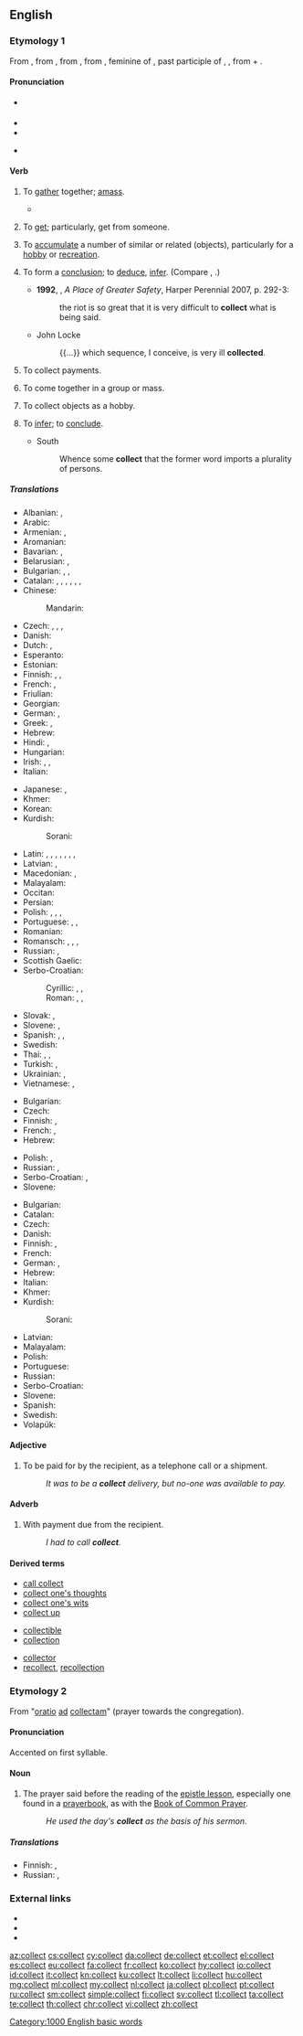 ==English==

===Etymology 1===
From {{etyl|enm|en}} {{term|collecten|lang=enm}}, from {{etyl|fro|en}} {{term|lang=fro|collecter}}, from {{etyl|ML.|en}} {{term|lang=la|collectare||to collect money}}, from {{etyl|la|en}} {{term|lang=la|collecta||a collection of money, in {{etyl|LL.|en}} a meeting, assemblage, in {{etyl|ML.|en}} a tax, also an assembly for prayer, a prayer}}, feminine of {{term|collectus|lang=la}}, past participle of {{term|colligere|lang=la}}, {{term|conligere||to gather together, collect, consider, conclude, infer|lang=la}}, from {{term|com-||together|lang=la}} + {{term|legere||to gather|lang=la}}.

====Pronunciation====
* {{sense|verb, adjective, adverb}} {{IPA|/kəˈlɛkt/}}
* {{audio|en-us-collect.ogg|Audio (US)}}
* {{rhymes|ɛkt}}
* {{sense|noun}}
*: {{a|GenAm}} {{IPA|/ˈkɑlɪkt/|/ˈkɑlɛkt/}}
*: {{a|RP}} {{IPA|/ˈkɒlɪkt/}}

====Verb====
{{en-verb}}

# {{context|transitive|lang=en}} To [[gather]] together; [[amass]].
#* {{quote-magazine|year=2013|month=July-August|author={{w|Henry Petroski}}
|title=[http://www.americanscientist.org/issues/pub/2013/4/geothermal-energy Geothermal Energy]
|volume=101|issue=4|magazine={{w|American Scientist}}
|passage=Energy has seldom been found where we need it when we want it. Ancient nomads, wishing to ward off the evening chill and enjoy a meal around a campfire, had to '''collect''' wood and then spend time and effort coaxing the heat of friction out from between sticks to kindle a flame.}}
#: {{usex|lang=en|Suzanne '''collected''' all the papers she had laid out.}}
# {{context|transitive|lang=en}} To [[get]]; particularly, get from someone.
#: {{usex|lang=en|A bank '''collects''' a monthly payment on a client's new car loan.&nbsp;&nbsp; A mortgage company '''collects''' a monthly payment on a house.}}
# {{context|transitive|lang=en}} To [[accumulate]] a number of similar or related (objects), particularly for a [[hobby]] or [[recreation]].
#: {{usex|lang=en|John Henry '''collects''' stamps.}}
# {{context|transitive|now|_|rare|lang=en}} To form a [[conclusion]]; to [[deduce]], [[infer]]. (Compare {{term|gather}}, {{term|get}}.)
#* '''1992''', {{w|Hilary Mantel}}, ''A Place of Greater Safety'', Harper Perennial 2007, p. 292-3:
#*: the riot is so great that it is very difficult to '''collect''' what is being said.
#* John Locke
#*: {{...}} which sequence, I conceive, is very ill '''collected'''.
# {{context|intransitive|often with ''on'' or ''against''|lang=en}} To collect payments.
#: {{usex|lang=en|He had a lot of trouble '''collecting''' on that bet he made.}}
# {{context|intransitive|lang=en}} To come together in a group or mass.
#: {{usex|lang=en|The rain '''collected''' in puddles.}}
# {{context|intransitive|lang=en}} To collect objects as a hobby.
#: {{usex|lang=en|I don't think he '''collects''' as much as hoards.}}
# {{context|transitive|lang=en}} To [[infer]]; to [[conclude]].
#* South
#*: Whence some '''collect''' that the former word imports a plurality of persons.

=====Translations=====
{{trans-top|to gather together}}
* Albanian: {{t|sq|bashkohen}}, {{t|sq|mbledh}}
* Arabic: {{t+|ar|جَمَعَ|tr=jámaʿa}}
* Armenian: {{t|hy|միանալ|sc=Armn}}, {{t|hy|հավաքել|sc=Armn}}
* Aromanian: {{t|rup|culeg}}
* Bavarian: {{t|bar|sammen}}, {{t|bar|zamsuacha}}
* Belarusian: {{t|be|збіраць|impf|tr=zbirácʹ|sc=Cyrl}}, {{t|be|сабраць|pf|tr=sabrácʹ|sc=Cyrl}}
* Bulgarian: {{t+|bg|събирам|impf|tr=sǎbíram|sc=Cyrl}}, {{t|bg|събера|pf|tr=sǎberá|sc=Cyrl}}, {{t+|bg|натрупвам}}
* Catalan: {{t+|ca|reunir}}, {{t+|ca|ajuntar}}, {{t+|ca|recollir}}, {{t+|ca|agrupar}}, {{t+|ca|aplegar}}, {{t+|ca|arreplegar}}, {{t+|ca|replegar}}
* Chinese:
*: Mandarin: {{t+|cmn|收集|tr=shōují|sc=Hani}}
* Czech: {{t|cs|sbírat|impf}}, {{t|cs|sebrat|pf}}, {{t|cs|shromažďovat|impf}}, {{t|cs|shromáždit|pf}}
* Danish: {{t+|da|samle}}
* Dutch: {{t+|nl|verzamelen}}, {{t|nl|opstapelen}}
* Esperanto: {{t|eo|kolekti}}
* Estonian: {{t|et|koguma}}
* Finnish: {{t+|fi|koota}}, {{t+|fi|kerätä}}, {{t+|fi|kasata}}
* French: {{t+|fr|rassembler}}, {{t+|fr|recueillir}}
* Friulian: {{t|fur|racuei}}
* Georgian: {{t|ka|შეკრება|sc=Geor}}
* German: {{t+|de|sammeln}}, {{t+|de|versammeln}}
* Greek: {{t|el|προσχωρήσουν|tr=proschorísoun|sc=Grek}}, {{t|el|συγκεντρώνουν|tr=synkentrónoun|sc=Grek}}
* Hebrew: {{t+|he|אסף|tr=asáf}}
* Hindi: {{t|hi|शामिल होने|tr=śāmila hōnē|sc=Deva}}, {{t|hi|इकट्ठा करना|tr=ikaṭṭhā karnā|sc=Deva}}
* Hungarian: {{t+|hu|gyűjt}}
* Irish: {{t|ga|bailigh}}, {{t|ga|cnuasaigh}}, {{t|ga|tiomsaigh}}
* Italian: {{t+|it|raccogliere}}
{{trans-mid}}
* Japanese: {{t+|ja|集める|tr=あつめる, atsumeru|sc=Jpan}}, {{t+|ja|収集|tr=shūshū suru|alt=収集する}}
* Khmer: {{t+|km|ប្រមូល|tr=prɑmool|sc=Khmr}}
* Korean: {{t+|ko|수집|tr=sujip-hada|alt=수집하다|sc=Kore}}
* Kurdish:
*: Sorani: {{t|ckb|کۆکردن|sc=ku-Arab}}
* Latin: {{t+|la|colligō}}, {{t|la|condūcō}}, {{t+|la|cōnferō}}, {{t+|la|cōnficiō}}, {{t|la|congerō}}, {{t|la|congregō}}, {{t|la|cōnstruō}}, {{t+|la|legō}}
* Latvian: {{t|lv|vākt}}, {{t+|lv|lasīt}}
* Macedonian: {{t|mk|собира|impf|tr=sóbira|sc=Cyrl}}, {{t|mk|собере|pf|tr=sóbere|sc=Cyrl}}
* Malayalam: {{t|ml|ശേഖരിയ്ക്കുക|tr=Sekharikkuka|sc=Mlym}}
* Occitan: {{t|oc|reculhir}}
* Persian: {{t+|fa|جمع کردن|tr=jam’ kardan|sc=fa-Arab}}
* Polish: {{t+|pl|zbierać|impf}}, {{t+|pl|zebrać|pf}}, {{t+|pl|gromadzić|impf}}, {{t+|pl|zgromadzić|pf}}
* Portuguese: {{t+|pt|juntar}}, {{t+|pt|reunir}}, {{t+|pt|recolher}}
* Romanian: {{t+|ro|culege}}
* Romansch: {{t|rm|cleger}}, {{t|rm|anculir}}, {{t|rm|cler}}, {{t|rm|culeir}}
* Russian: {{t+|ru|собирать|impf|tr=sobirátʹ}}, {{t+|ru|собрать|pf|tr=sobrátʹ}}
* Scottish Gaelic: {{qualifier|livestock}} {{t|gd|trus}}
* Serbo-Croatian:
*: Cyrillic: {{t|sh|окупљати|impf}}, {{t|sh|окупити|pf}}, {{t|sh|прибрати|pf}}
*: Roman: {{t|sh|okupljati|impf}}, {{t|sh|okupiti|pf}}, {{t|sh|pribrati|pf}}
* Slovak: {{t|sk|zbierať|impf}}, {{t|sk|zebrať|pf}}
* Slovene: {{t|sl|zbirati|impf}}, {{t+|sl|zbrati|pf}}
* Spanish: {{t+|es|juntar}}, {{t+|es|recoger}}, {{t+|es|reunir}}
* Swedish: {{t+|sv|samla}}
* Thai: {{t+|th|เก็บ|tr=gèp}}, {{t|th|สะสม|tr=sàsŏm}}, {{t+|th|รวบรวม|tr=rûap ruam}}
* Turkish: {{t+|tr|katılmak}}, {{t+|tr|toplamak}}
* Ukrainian: {{t+|uk|збирати|impf|tr=zbyráty|sc=Cyrl}}, {{t|uk|зібрати|pf|tr=zibráty|sc=Cyrl}}
* Vietnamese: {{t+|vi|tham gia}}, {{t+|vi|tụ tập}}
{{trans-bottom}}

{{trans-top|to get from someone}}
* Bulgarian: {{t|bg|инкасирам}}
* Czech: {{t|cs|vybírat}}
* Finnish: {{t+|fi|periä}}, {{t+|fi|kerätä}}
* French: {{t+|fr|percevoir}}, {{t+|fr|récupérer}}
* Hebrew: {{t+|he|גבה|tr=gavá}}
{{trans-mid}}
* Polish: {{t+|pl|odbierać}}, {{t+|pl|ściągać}}
* Russian: {{t+|ru|взимать|impf|tr=vzimátʹ}}, {{t+|ru|инкассировать|impf|pf|tr=inkassírovatʹ}}
* Serbo-Croatian: {{t|sh|sabrati}}, {{t|sh|zbirati}}
* Slovene: {{t+|sl|pobrati}}
{{trans-bottom}}

{{trans-top|to accumulate items for a hobby}}
* Bulgarian: {{t+|bg|колекционирам}}
* Catalan: {{t+|ca|col·leccionar}}
* Czech: {{t|cs|sbírat}}
* Danish: {{t+|da|samle}}
* Finnish: {{t|fi|keräillä}}, {{t+|fi|kerätä}}
* French: {{t+|fr|collectionner}}
* German: {{t+|de|sammeln}}, {{t+|de|anhäufen}}
* Hebrew: {{t+|he|אסף|tr=asáf}}
* Italian: {{t+|it|raccogliere}}
* Khmer: {{t+|km|ប្រមូល|tr=prɑmool|sc=Khmr}}
* Kurdish:
*: Sorani: {{t|ckb|کۆکردن|sc=ku-Arab}}
{{trans-mid}}
* Latvian: {{t|lv|kolekcionēt}}
* Malayalam: {{t|ml|ശേഖരിയ്ക്കുക|tr=Sekharikkuka|sc=Mlym}}
* Polish: {{t+|pl|kolekcjonować}}
* Portuguese: {{t+|pt|colecionar}}
* Russian: {{t+|ru|коллекционировать|impf|pf|tr=kollekcionírovatʹ}}
* Serbo-Croatian: {{t|sh|sakupljati}}
* Slovene: {{t|sl|zbirati}}
* Spanish: {{t+|es|coleccionar}}
* Swedish: {{t+|sv|samla}}
* Volapük: {{t+|vo|konletön}}
{{trans-bottom}}

====Adjective====
{{en-adj|-}}

# To be paid for by the recipient, as a telephone call or a shipment.
#: ''It was to be a '''collect''' delivery, but no-one was available to pay.''

====Adverb====
{{en-adv|-}}

# With payment due from the recipient.
#: ''I had to call '''collect'''.''

====Derived terms====
{{top3}}
* [[call collect]]
* [[collect one's thoughts]]
* [[collect one's wits]]
* [[collect up]]
{{rel-mid3}}
* [[collectible]]
* [[collection]]
{{rel-mid3}}
* [[collector]]
* [[recollect]], [[recollection]]
{{rel-bottom}}

===Etymology 2===
From {{etyl|la|en}} "[[oratio#Latin|oratio]] [[ad#Latin|ad]] [[collecta#Latin|collectam]]" (prayer towards the congregation).
====Pronunciation====
Accented on first syllable.
====Noun====
{{en-noun}}  {{qualifier|sometimes capitalized}}

# {{context|Christianity|lang=en}} The prayer said before the reading of the [[epistle lesson]], especially one found in a [[prayerbook]], as with the [[Book of Common Prayer]].
#: ''He used the day's '''collect''' as the basis of his sermon.''

=====Translations=====
{{trans-top|prayer said before reading of the epistle lesson}}
* Finnish: {{t|fi|eturukous}}, {{t|fi|kollehtarukous}}
* Russian: {{t|ru|коллекта|f|tr=kollecta|sc=Cyrl}}, {{t|ru|краткая молитва|f|tr=kratkaya molitva|sc=Cyrl}}
{{trans-mid}}
{{trans-bottom}}

===External links===
* {{R:Webster 1913}}
* {{R:Century 1911}}
* {{R:OneLook}}

[[Category:1000 English basic words]]
[[az:collect]]
[[cs:collect]]
[[cy:collect]]
[[da:collect]]
[[de:collect]]
[[et:collect]]
[[el:collect]]
[[es:collect]]
[[eu:collect]]
[[fa:collect]]
[[fr:collect]]
[[ko:collect]]
[[hy:collect]]
[[io:collect]]
[[id:collect]]
[[it:collect]]
[[kn:collect]]
[[ku:collect]]
[[lt:collect]]
[[li:collect]]
[[hu:collect]]
[[mg:collect]]
[[ml:collect]]
[[my:collect]]
[[nl:collect]]
[[ja:collect]]
[[pl:collect]]
[[pt:collect]]
[[ru:collect]]
[[sm:collect]]
[[simple:collect]]
[[fi:collect]]
[[sv:collect]]
[[tl:collect]]
[[ta:collect]]
[[te:collect]]
[[th:collect]]
[[chr:collect]]
[[vi:collect]]
[[zh:collect]]